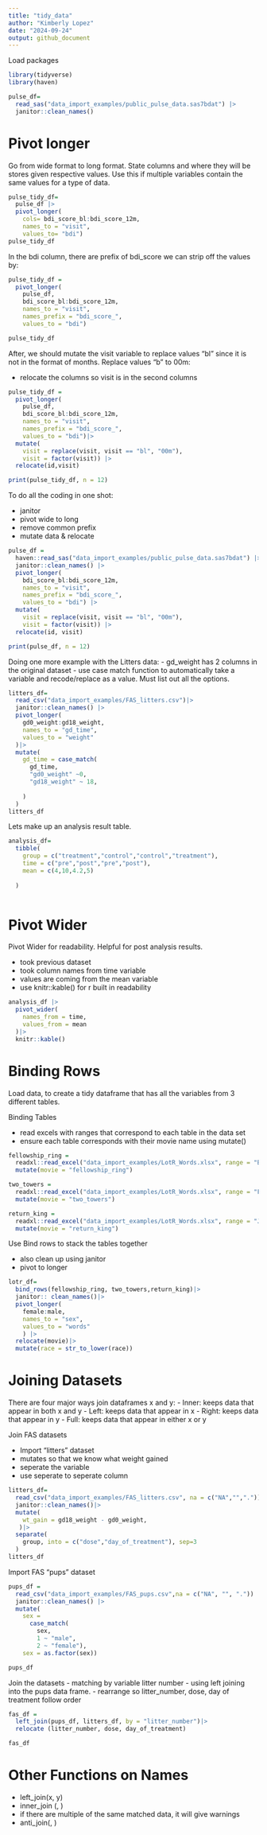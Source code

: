 ```yaml
---
title: "tidy_data"
author: "Kimberly Lopez"
date: "2024-09-24"
output: github_document
---
```


Load packages 
```r
library(tidyverse)
library(haven)
```


```r
pulse_df= 
  read_sas("data_import_examples/public_pulse_data.sas7bdat") |> 
  janitor::clean_names()

```

# Pivot longer
Go from wide format to long format. State columns and where they will be stores given respective values. Use this if multiple variables contain the same values for a type of data. 
```r
pulse_tidy_df= 
  pulse_df |>
  pivot_longer(
    cols= bdi_score_bl:bdi_score_12m,
    names_to = "visit", 
    values_to= "bdi")
pulse_tidy_df

```

In the bdi column, there are prefix of bdi_score we can strip off the values by: 
```r
pulse_tidy_df = 
  pivot_longer(
    pulse_df, 
    bdi_score_bl:bdi_score_12m,
    names_to = "visit", 
    names_prefix = "bdi_score_",
    values_to = "bdi")

pulse_tidy_df
```

After, we should mutate the visit variable to replace values "bl" since it is not in the format of months. Replace values "b" to 00m: 

- relocate the columns so visit is in the second columns 
```r
pulse_tidy_df = 
  pivot_longer(
    pulse_df, 
    bdi_score_bl:bdi_score_12m,
    names_to = "visit", 
    names_prefix = "bdi_score_",
    values_to = "bdi")|>
  mutate(
    visit = replace(visit, visit == "bl", "00m"),
    visit = factor(visit)) |>
  relocate(id,visit)

print(pulse_tidy_df, n = 12)
```

To do all the coding in one shot: 

- janitor
- pivot wide to long 
- remove common prefix 
- mutate data & relocate 
```r
pulse_df = 
  haven::read_sas("data_import_examples/public_pulse_data.sas7bdat") |>
  janitor::clean_names() |>
  pivot_longer(
    bdi_score_bl:bdi_score_12m,
    names_to = "visit", 
    names_prefix = "bdi_score_",
    values_to = "bdi") |>
  mutate(
    visit = replace(visit, visit == "bl", "00m"),
    visit = factor(visit)) |>
  relocate(id, visit)

print(pulse_df, n = 12)
```

Doing one more example with the Litters data: 
- gd_weight has 2 columns in the original dataset
- use case match function to automatically take a variable and recode/replace as a value. Must list out all the options. 

```r
litters_df= 
  read_csv("data_import_examples/FAS_litters.csv")|>
  janitor::clean_names() |>
  pivot_longer(
    gd0_weight:gd18_weight, 
    names_to = "gd_time",
    values_to = "weight"
  )|>
  mutate(
    gd_time = case_match(
      gd_time, 
      "gd0_weight" ~0,
      "gd18_weight" ~ 18, 
      
    )
  )
litters_df
```


Lets make up an analysis result table.
```r
analysis_df= 
  tibble(
    group = c("treatment","control","control","treatment"),
    time = c("pre","post","pre","post"),
    mean = c(4,10,4.2,5)
    
  )
  
```

# Pivot Wider
Pivot Wider for readability. Helpful for post analysis results. 

- took previous dataset 
- took column names from time variable 
- values are coming from the mean variable
- use knitr::kable() for r built in readability

```r
analysis_df |>
  pivot_wider(
    names_from = time, 
    values_from = mean
  )|>
  knitr::kable()
```

# Binding Rows 

Load data, to create a tidy dataframe that has all the variables from 3 different tables.

Binding Tables

- read excels with ranges that correspond to each table in the data set 
- ensure each table corresponds with their movie name using mutate()

```r
fellowship_ring = 
  readxl::read_excel("data_import_examples/LotR_Words.xlsx", range = "B3:D6") |>
  mutate(movie = "fellowship_ring")

two_towers = 
  readxl::read_excel("data_import_examples/LotR_Words.xlsx", range = "F3:H6") |>
  mutate(movie = "two_towers")

return_king = 
  readxl::read_excel("data_import_examples/LotR_Words.xlsx", range = "J3:L6") |>
  mutate(movie = "return_king")

```

Use Bind rows to stack the tables together 

- also clean up using janitor 
- pivot to longer 

```r
lotr_df= 
  bind_rows(fellowship_ring, two_towers,return_king)|> 
  janitor:: clean_names()|>
  pivot_longer(
    female:male,
    names_to = "sex", 
    values_to = "words"
    ) |>
  relocate(movie)|>
  mutate(race = str_to_lower(race))


```


# Joining Datasets 

There are four major ways join dataframes x and y:
- Inner: keeps data that appear in both x and y
- Left: keeps data that appear in x
- Right: keeps data that appear in y
- Full: keeps data that appear in either x or y

Join FAS datasets 

- Import "litters" dataset
- mutates so that we know what weight gained 
- seperate the variable 
- use seperate to seperate column 
```r
litters_df= 
  read_csv("data_import_examples/FAS_litters.csv", na = c("NA","","."))|>
  janitor::clean_names()|>
  mutate( 
    wt_gain = gd18_weight - gd0_weight,
   )|>
  separate(
    group, into = c("dose","day_of_treatment"), sep=3 
  )
litters_df
```
Import FAS "pups" dataset 

```r
pups_df = 
  read_csv("data_import_examples/FAS_pups.csv",na = c("NA", "", ".")) |>
  janitor::clean_names() |>
  mutate(
    sex = 
      case_match(
        sex, 
        1 ~ "male", 
        2 ~ "female"),
    sex = as.factor(sex))

pups_df
```
 Join the datasets 
- matching by variable litter number
- using left joining into the pups data frame. 
- rearrange so litter_number, dose, day of treatment follow order

```r
fas_df = 
  left_join(pups_df, litters_df, by = "litter_number")|>
  relocate (litter_number, dose, day_of_treatment)

fas_df
```

# Other Functions on Names 
- left_join(x, y)
- inner_join (, )
* if there are multiple of the same matched data, it will give warnings 
- anti_join(, )


